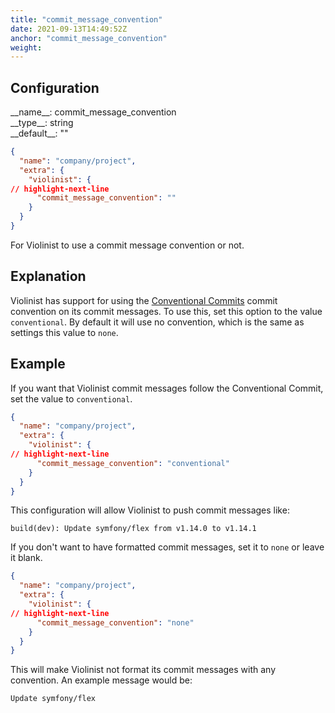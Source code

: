 ```yaml
---
title: "commit_message_convention"
date: 2021-09-13T14:49:52Z
anchor: "commit_message_convention"
weight: 
---
```



## Configuration

<div className="config-wrapper"><div className="config">__name__: commit_message_convention</div>
<div className="config">__type__: string</div>
<div className="config">__default__: ""</div></div>

```json showLineNumbers
{
  "name": "company/project",
  "extra": {
    "violinist": {
// highlight-next-line
      "commit_message_convention": ""
    }
  }
}
```

For Violinist to use a commit message convention or not.

## Explanation

Violinist has support for using the [Conventional Commits](https://www.conventionalcommits.org/en/v1.0.0/) commit convention on its commit messages. To use this, set this option to the value `conventional`. By default it will use no convention, which is the same as settings this value to `none`.

## Example

If you want that Violinist commit messages follow the Conventional Commit, set the value to `conventional`.

```json showLineNumbers
{
  "name": "company/project",
  "extra": {
    "violinist": {
// highlight-next-line
      "commit_message_convention": "conventional"
    }
  }
}
```

This configuration will allow Violinist to push commit messages like:

`build(dev): Update symfony/flex from v1.14.0 to v1.14.1`


If you don't want to have formatted commit messages, set it to `none` or leave it blank.

```json showLineNumbers
{
  "name": "company/project",
  "extra": {
    "violinist": {
// highlight-next-line
      "commit_message_convention": "none"
    }
  }
}
```

This will make Violinist not format its commit messages with any convention. An example message would be:

`Update symfony/flex`

